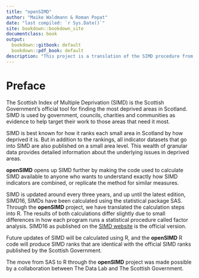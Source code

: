 ---
title: "openSIMD"
author: "Maike Waldmann & Roman Popat"
date: "last compiled: `r Sys.Date()`"
site: bookdown::bookdown_site
documentclass: book
output:
  bookdown::gitbook: default
  bookdown::pdf_book: default
description: "This project is a translation of the SIMD procedure from SAS into R."
---

# Preface

The Scottish Index of Multiple Deprivation (SIMD) is the Scottish Government's official tool for finding the most deprived areas in Scotland. SIMD is used by government, councils, charities and communities as evidence to help target their work to those areas that need it most.

SIMD is best known for how it ranks each small area in Scotland by how deprived it is. But in addition to the rankings, all indicator datasets that go into SIMD are also published on a small area level. This wealth of granular data provides detailed information about the underlying issues in deprived areas. 

**openSIMD** opens up SIMD further by making the code used to calculate SIMD available to anyone who wants to understand exactly how SIMD indicators are combined, or replicate the method for similar measures. 

SIMD is updated around every three years, and up until the latest edition, SIMD16, SIMDs have been calculated using the statistical package SAS. Through the **openSIMD** project, we have translated the calculation steps into R. The results of both calculations differ slightly due to small differences in how each program runs a statistical procedure called factor analysis. SIMD16 as published on the [SIMD website](www.gov.scot/SIMD) is the official version.

Future updates of SIMD will be calculated using R, and the **openSIMD** R code will produce SIMD ranks that are identical with the official SIMD ranks published by the Scottish Government.

The move from SAS to R through the **openSIMD** project was made possible by a collaboration between The Data Lab and The Scottish Government.
